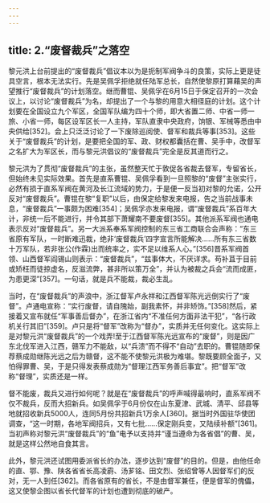 ```yaml
---
---
---
```

title: 2.“废督裁兵”之落空
---




黎元洪上台前提出的“废督裁兵”倡议本以为是扼制军阀争斗的良策，实际上更是徒具空言，根本无法实行。先是吴佩孚拒绝就任陆军总长，自然使黎原打算藉吴的声望推行“废督裁兵”的计划落空。继而曹锟、吴佩孚在6月15日于保定召开的一次会议上，以讨论“废督裁兵”为名，却提出了一个与黎的用意大相径庭的计划。这个计划要在全国设立九个军区，全国军队编为四十个师，即大省置二师、中省一师一旅、小省一师，每区设军区长一人主持，军队直隶中央政府，饷银、军械等悉由中央供给[352]。会上只泛泛讨论了一下废除巡阅使、督军和裁兵等事[353]。这些关于“废督裁兵”的计划，是要把全国的军、政、财权都囊括在曹、吴手中，改督军之名扩大为军区长，而与黎元洪倡议的“废督裁兵”完全是反其道而行之。

黎元洪为了贯彻“废督裁兵”的主张，虽然整天忙于敦促各省裁去督军，专留省长，但始终未见实际效果。首先是直系曹锟、吴佩孚看到一旦照黎的“废督”主张实行，必然有损于直系军阀在黄河及长江流域的势力，于是便一反当初对黎的允诺，公开反对“废督裁兵”。曹锟在黎“复职”以后，由保定给黎发来电报，告之当前战事未息，“废督裁兵”一事颇为困难[354]；吴佩孚亦发来电报，谓“废督裁兵”系百年大计，非统一后不能进行，并令其部下萧耀南不要废督[355]。其他派系军阀也通电表示反对“废督裁兵”。另一大派系奉系军阀控制的东三省工商联合会声称：“东三省原有军队，一时断难迅裁，绝非‘废督裁兵’四字宣言所能解决……所有东三省数十万军队，若非张公(作霖)出而统率之，实不足以维系人心。”[356]晋系军阀首领、山西督军阎锡山则表示：“废督裁兵”，“兹事体大，不厌详求。苟补苴于目前或矫枉而徒掠虚名，反滋流弊，甚非所以策万全”，并认为被裁之兵会“流而成匪，为患更深”[357]。一句话，就是兵不能裁，裁必生乱。

当时，在“废督裁兵”的声浪中，浙江督军卢永祥和江西督军陈光远倒实行了“废督”。卢通电宣称：“实行废督，请自隗始，副我素怀，并非矫饰。”[358]然后，紧接着又宣布就任“军事善后督办”，在浙江省内“不准任何方面非法干犯”，“各行政机关行其旧”[359]。卢只是将“督军”改称为“督办”，实质并无任何变化。这实际上是对黎元洪“废督裁兵”的一个戏弄!至于江西督军陈光远宣布的“废督”，则是因广东北伐军进入江西，赣军力不能敌，以“兵溃”而不得不“自动”去职的。曹锟随即保荐蔡成勋继陈光远之后为赣督，这不能不使黎元洪极为难堪。黎既要顾全面子，又怕得罪曹、吴，于是只得发表蔡成勋为“督理江西军务善后事宜”。把“督军”改称“督理”，实质还是一样。

督不能废，裁兵又进行如何呢？就是在“废督裁兵”的呼声喊得最响时，直系军阀不仅不裁兵，反而大招新兵。如吴佩孚于6月份仅在山东夏津、武城、清平、邱县等地就招收新兵5000人，连同5月份共招新兵1万余人[360]。据当时外国驻华使团调查，“这一时期，各地军阀招兵，又有七批……保定刚兵变，又陆续补额”[361]。当初声称对黎元洪“废督裁兵”的“鱼”电予以支持并“谨当遵命为各省倡”的曹、吴，就是这样公然地自食其言。

此外，黎元洪还试图用委派省长的办法，逐步达到“废督”的目的。但是，由他任命的直、鄂、豫、陕各省省长高凌霨、汤芗铭、田文烈、张绍曾等人因督军们的反对，无一人到任[362]。而各省原有的省长，不是由督军兼任，便是督军的傀儡，这又使黎企图以省长代督军的计划也遭到彻底的破产。